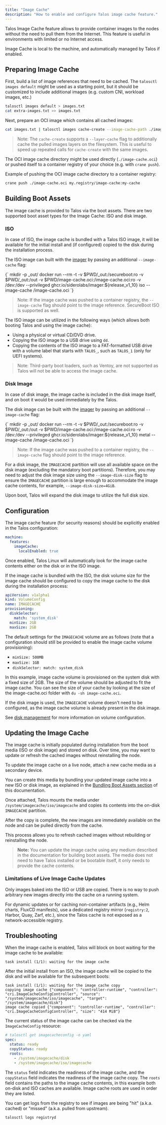 ```yaml
---
title: "Image Cache"
description: "How to enable and configure Talos image cache feature."
---
```



Talos Image Cache feature allows to provide container images to the nodes without the need to pull them from the Internet.
This feature is useful in environments with limited or no Internet access.

Image Cache is local to the machine, and automatically managed by Talos if enabled.

## Preparing Image Cache

First, build a list of image references that need to be cached.
The `talosctl images default` might be used as a starting point, but it should be customized to include additional images (e.g. custom CNI, workload images, etc.)

```bash
talosctl images default > images.txt
cat extra-images.txt >> images.txt
```

Next, prepare an OCI image which contains all cached images:

```bash
cat images.txt | talosctl images cache-create --image-cache-path ./image-cache.oci --images=-
```

> Note: The `cache-create` supports a `--layer-cache` flag to additionally cache the pulled images layers on the filesystem.
> This is useful to speed up repeated calls for `cache-create` with the same images.

The OCI image cache directory might be used directly (`./image-cache.oci`) or pushed itself to a container registry of your choice (e.g. with `crane push`).

Example of pushing the OCI image cache directory to a container registry:

```bash
crane push ./image-cache.oci my.registry/image-cache:my-cache
```

## Building Boot Assets

The image cache is provided to Talos via the boot assets.
There are two supported boot asset types for the Image Cache: ISO and disk image.

### ISO

In case of ISO, the image cache is bundled with a Talos ISO image, it will be available for the initial install and (if configured) copied to the
disk during the installation process.

The ISO image can built with the [imager](../../platform-specific-installations/boot-assets#imager) by passing an additional `--image-cache` flag:

<CodeBlock lang="sh">
{`
mkdir -p _out/
docker run --rm -t -v $PWD/_out:/secureboot:ro -v $PWD/_out:/out -v $PWD/image-cache.oci:/image-cache.oci:ro -v /dev:/dev --privileged ghcr.io/siderolabs/imager:${release_v1_10} iso --image-cache /image-cache.oci
`}
</CodeBlock>

> Note: If the image cache was pushed to a container registry, the `--image-cache` flag should point to the image reference.
> SecureBoot ISO is supported as well.

The ISO image can be utilized in the following ways (which allows both booting Talos and using the image cache):

* Using a physical or virtual CD/DVD drive.
* Copying the ISO image to a USB drive using `dd`.
* Copying the contents of the ISO image to a FAT-formatted USB drive with a volume label that starts with `TALOS_`, such as `TALOS_1` (only for UEFI systems).

> Note: Third-party boot loaders, such as Ventoy, are not supported as Talos will not be able to access the image cache.

### Disk Image

In case of disk image, the image cache is included in the disk image itself, and on boot it would be used immediately by the Talos.

The disk image can be built with the [imager](../../platform-specific-installations/boot-assets#imager) by passing an additional `--image-cache` flag:

<CodeBlock lang="sh">
{`
mkdir -p _out/
docker run --rm -t -v $PWD/_out:/secureboot:ro -v $PWD/_out:/out -v $PWD/image-cache.oci:/image-cache.oci:ro -v /dev:/dev --privileged ghcr.io/siderolabs/imager:${release_v1_10} metal --image-cache /image-cache.oci
`}
</CodeBlock>

> Note: If the image cache was pushed to a container registry, the `--image-cache` flag should point to the image reference.

For a disk image, the `IMAGECACHE` partition will use all available space on the disk image (excluding the mandatory boot partitions).
Therefore, you may need to adjust the disk image size using the `--image-disk-size` flag to ensure the `IMAGECACHE` partition is large enough to accommodate the image cache contents, for example, `--image-disk-size=4GiB`.

Upon boot, Talos will expand the disk image to utilize the full disk size.

## Configuration

The image cache feature (for security reasons) should be explicitly enabled in the Talos configuration:

```yaml
machine:
  features:
    imageCache:
      localEnabled: true
```

Once enabled, Talos Linux will automatically look for the image cache contents either on the disk or in the ISO image.

If the image cache is bundled with the ISO, the disk volume size for the image cache should be configured to copy the image cache to the disk during the installation process:

```yaml
apiVersion: v1alpha1
kind: VolumeConfig
name: IMAGECACHE
provisioning:
  diskSelector:
    match: 'system_disk'
  minSize: 2GB
  maxSize: 2GB
```

The default settings for the `IMAGECACHE` volume are as follows (note that a configuration should still be provided to enable the image cache volume provisioning):

* `minSize: 500MB`
* `maxSize: 1GB`
* `diskSelector: match: system_disk`

In this example, image cache volume is provisioned on the system disk with a fixed size of 2GB.
The size of the volume should be adjusted to fit the image cache.
You can see the size of your cache by looking at the size of the image-cache.oci folder with `du -sh image-cache.oci`.

If the disk image is used, the `IMAGECACHE` volume doesn't need to be configured, as the image cache volume is already present in the disk image.

See [disk management](../storage-and-disk-management/disk-management#machine-configuration) for more information on volume configuration.

## Updating the Image Cache

The image cache is initially populated during installation from the boot media (ISO or disk image) and stored on disk.
Over time, you may want to update or refresh the cached images without reinstalling the node.

To update the image cache on a live node, attach a new cache media as a secondary device.

You can create this media by bundling your updated image cache into a new ISO or disk image, as explained in the [Bundling Boot Assets section](#building-boot-assets) of this documentation.

Once attached, Talos mounts the media under `/system/imagecache/iso/imagecache` and copies its contents into the on-disk `IMAGECACHE` partition.

After the copy is complete, the new images are immediately available on the node and can be pulled directly from the cache.

This process allows you to refresh cached images without rebuilding or reinstalling the node.

> **Note:** You can update the image cache using any medium described in the documentation for building boot assets. The media does not need to have Talos installed or be bootable itself, it only needs to provide the cache contents.

### Limitations of Live Image Cache Updates

Only images baked into the ISO or USB are copied. There is no way to push arbitrary new images directly into the cache on a running system.

For dynamic updates or for caching non-container artifacts (e.g., Helm charts, FluxCD manifests), use a dedicated registry mirror (`registry:2`, Harbor, Quay, Zarf, etc.), since the Talos cache is not exposed as a network-accessible registry.

## Troubleshooting

When the image cache is enabled, Talos will block on boot waiting for the image cache to be available:

```text
task install (1/1): waiting for the image cache
```

After the initial install from an ISO, the image cache will be copied to the disk and will be available for the subsequent boots:

```text
task install (1/1): waiting for the image cache copy
copying image cache {"component": "controller-runtime", "controller": "cri.ImageCacheConfigController", "source": "/system/imagecache/iso/imagecache", "target": "/system/imagecache/disk"}
image cache copied {"component": "controller-runtime", "controller": "cri.ImageCacheConfigController", "size": "414 MiB"}
```

The current status of the image cache can be checked via the `ImageCacheConfig` resource:

```yaml
# talosctl get imagecacheconfig -o yaml
spec:
  status: ready
  copyStatus: ready
  roots:
    - /system/imagecache/disk
    - /system/imagecache/iso/imagecache
```

The `status` field indicates the readiness of the image cache, and the `copyStatus` field indicates the readiness of the image cache copy.
The `roots` field contains the paths to the image cache contents, in this example both on-disk and ISO caches are available.
Image cache roots are used in order they are listed.

You can get logs from the registry to see if images are being "hit" (a.k.a. cached) or "missed" (a.k.a. pulled from upstream).

```bash
talosctl logs registryd
```

